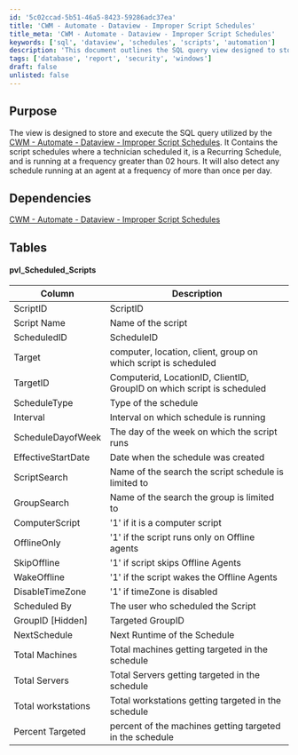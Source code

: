 ```yaml
---
id: '5c02ccad-5b51-46a5-8423-59286adc37ea'
title: 'CWM - Automate - Dataview - Improper Script Schedules'
title_meta: 'CWM - Automate - Dataview - Improper Script Schedules'
keywords: ['sql', 'dataview', 'schedules', 'scripts', 'automation']
description: 'This document outlines the SQL query view designed to store and execute the schedules of scripts in ConnectWise Automate that may be improperly configured. It identifies recurring schedules running at excessive frequencies and highlights potential issues with script execution.'
tags: ['database', 'report', 'security', 'windows']
draft: false
unlisted: false
---
```

## Purpose

The view is designed to store and execute the SQL query utilized by the [CWM - Automate - Dataview - Improper Script Schedules](https://proval.itglue.com/DOC-5078775-16437343). It Contains the script schedules where a technician scheduled it, is a Recurring Schedule, and is running at a frequency greater than 02 hours. It will also detect any schedule running at an agent at a frequency of more than once per day.

## Dependencies

[CWM - Automate - Dataview - Improper Script Schedules](https://proval.itglue.com/DOC-5078775-16437343)

## Tables

#### pvl_Scheduled_Scripts

| Column                  | Description                                                             |
|------------------------|-------------------------------------------------------------------------|
| ScriptID               | ScriptID                                                                |
| Script Name            | Name of the script                                                      |
| ScheduledID            | ScheduleID                                                             |
| Target                 | computer, location, client, group on which script is scheduled          |
| TargetID               | Computerid, LocationID, ClientID, GroupID on which script is scheduled  |
| ScheduleType           | Type of the schedule                                                    |
| Interval               | Interval on which schedule is running                                   |
| ScheduleDayofWeek      | The day of the week on which the script runs                           |
| EffectiveStartDate     | Date when the schedule was created                                      |
| ScriptSearch           | Name of the search the script schedule is limited to                    |
| GroupSearch            | Name of the search the group is limited to                              |
| ComputerScript         | '1' if it is a computer script                                          |
| OfflineOnly            | '1' if the script runs only on Offline agents                           |
| SkipOffline            | '1' if script skips Offline Agents                                      |
| WakeOffline            | '1' if the script wakes the Offline Agents                              |
| DisableTimeZone        | '1' if timeZone is disabled                                            |
| Scheduled By           | The user who scheduled the Script                                       |
| GroupID [Hidden]      | Targeted GroupID                                                       |
| NextSchedule           | Next Runtime of the Schedule                                            |
| Total Machines         | Total machines getting targeted in the schedule                         |
| Total Servers          | Total Servers getting targeted in the schedule                          |
| Total workstations      | Total workstations getting targeted in the schedule                     |
| Percent Targeted       | percent of the machines getting targeted in the schedule                |











